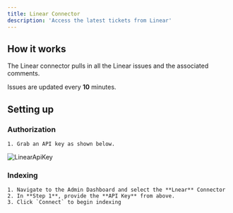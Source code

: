 ```yaml
---
title: Linear Connector
description: 'Access the latest tickets from Linear'
---
```


## How it works
The Linear connector pulls in all the Linear issues and the associated comments.

Issues are updated every **10** minutes.


## Setting up
### Authorization
    1. Grab an API key as shown below.
![LinearApiKey](/images/connectors/linear/GuruAuth.png)

### Indexing
    1. Navigate to the Admin Dashboard and select the **Lnear** Connector
    2. In **Step 1**, provide the **API Key** from above.
    3. Click `Connect` to begin indexing
